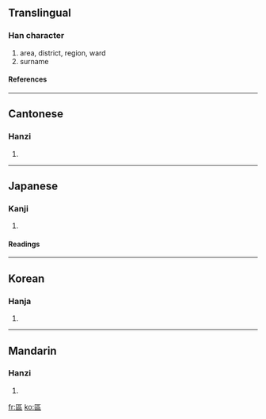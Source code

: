 {{see|区}}

==Translingual==
===Han character===
{{Han char|rn=23|rad=匸|as=09|sn=11|four=7171<sub>6</sub>|canj=尸口口口 (SRRR)}}
# area, district, region, ward
# surname
====References====
{{Han ref|kx=0155.130|dkj=02691|dj=0348.010|hdz=10087.100|uh=5340|ud=21312|bh=B0CF|bd=45263}}
----
==Cantonese==
===Hanzi===
{{yue-hanzi|jyut=|y=au1, keui1}}
# {{defn|Cantonese}}
----
==Japanese==
===Kanji===
{{ja-kanji|grade=|rs=匸09}}
# {{defn|Japanese}} 
====Readings====
{{ja-readings|on=[[く]] (ku), [[おう]] (ō), [[こう]] (kō)|kun=[[わける]] (wakeru), [[しきる]] (shikiru)}}
----
==Korean==
===Hanja===
{{ko-hanja|hangeul=[[구]], [[우]]|rv=gu, u|mr=ku, u}}
# {{defn|Korean}}
----
==Mandarin==
===Hanzi===
{{cmn-hanzi|sim=区|pin=[[qū]] ([[qu1]])|wg=ch'ü<sup>1</sup>}}
# {{defn|Mandarin}}

[[fr:區]]
[[ko:區]]